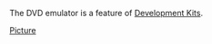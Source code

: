 The DVD emulator is a feature of [[Development Kits]].

{{FIXME|reason=Describe the purpose}}

[http://codeasm.com/xbox/images/dvt4/SL734877.JPG Picture]{{FIXME|reason=Contact codeasm about more pics / without watermarks}}